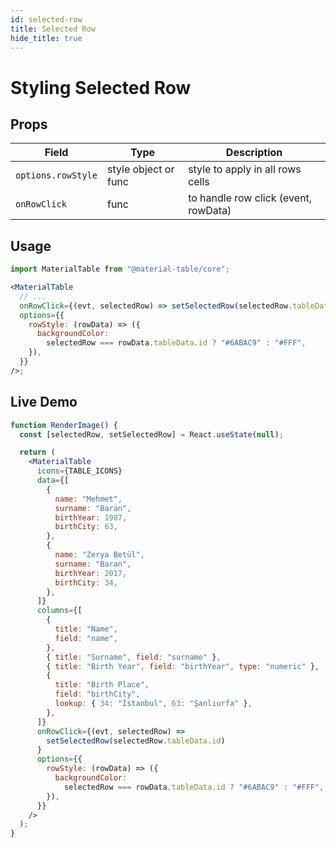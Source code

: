 ```yaml
---
id: selected-row
title: Selected Row
hide_title: true
---
```


# Styling Selected Row


## Props

| Field              | Type                 | Description                          |
| ------------------ | -------------------- | ------------------------------------ |
| `options.rowStyle` | style object or func | style to apply in all rows cells     |
| `onRowClick`       | func                 | to handle row click (event, rowData) |

## Usage

```jsx
import MaterialTable from "@material-table/core";

<MaterialTable
  // ...
  onRowClick={(evt, selectedRow) => setSelectedRow(selectedRow.tableData.id)}
  options={{
    rowStyle: (rowData) => ({
      backgroundColor:
        selectedRow === rowData.tableData.id ? "#6ABAC9" : "#FFF",
    }),
  }}
/>;
```

## Live Demo

<InfoBannerAboutGlobalVarsInDemos />

```jsx live
function RenderImage() {
  const [selectedRow, setSelectedRow] = React.useState(null);

  return (
    <MaterialTable
      icons={TABLE_ICONS}
      data={[
        {
          name: "Mehmet",
          surname: "Baran",
          birthYear: 1987,
          birthCity: 63,
        },
        {
          name: "Zerya Betül",
          surname: "Baran",
          birthYear: 2017,
          birthCity: 34,
        },
      ]}
      columns={[
        {
          title: "Name",
          field: "name",
        },
        { title: "Surname", field: "surname" },
        { title: "Birth Year", field: "birthYear", type: "numeric" },
        {
          title: "Birth Place",
          field: "birthCity",
          lookup: { 34: "İstanbul", 63: "Şanlıurfa" },
        },
      ]}
      onRowClick={(evt, selectedRow) =>
        setSelectedRow(selectedRow.tableData.id)
      }
      options={{
        rowStyle: (rowData) => ({
          backgroundColor:
            selectedRow === rowData.tableData.id ? "#6ABAC9" : "#FFF",
        }),
      }}
    />
  );
}
```
